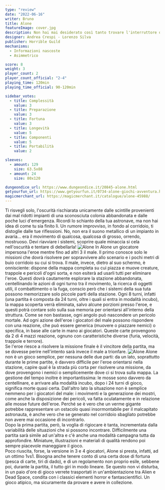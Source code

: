 ```yaml
---
type: "review"
date: "2022-06-16"
writer: Bruno
title: Alone
featureImage: cover.jpg
description: Non hai mai desiderato così tanto trovare l'interruttore della luce!
designer: Andrea Crespi - Lorenzo Silva
publisher: Horrible Guild
mechanisms:
  - Informazioni nascoste
  - Asimmetrico

score: 8
weight: 3
player_count: 2
player_count_official: "2-4"
playing_time: 120min
playing_time_official: 90-120min

sidebar_votes:
  - title: Complessità
    value: 3
  - title: Preparazione
    value: 3
  - title: Fortuna
    value: 3
  - title: Longevità
    value: 5
  - title: Componenti
    value: 5
  - title: Portabilità
    value: 2

sleeves:
  - amount: 129
    size: 63.5x88
  - amount: 24
    size: 80x120

dungeondice_url: https://www.dungeondice.it/20845-alone.html
getyourfun_url: https://www.getyourfun.it/0734-alone-giochi-avventura.html
magicmerchant_url: https://magicmerchant.it/catalogue/alone-45988/
---
```


<Setting>
  Ti risvegli solo, l'oscurità rischiarata unicamente dalle scintille
  provenienti dai mal ridotti impianti di una sconosciuta colonia abbandonata e
  dalle poche luci d'emergenza. Ricordi lo schianto della tua astronave, ma non
  hai idea di come tu sia finito lì. Un rumore improvviso, in fondo al
  corridoio, ti distoglie dalle tue riflessioni. No, non era il suono metallico
  di un impianto in avaria… era il movimento di qualcosa, qualcosa di grosso,
  orrendo, mostruoso. Devi riavviare i sistemi, scoprire quale minaccia si cela
  nell'oscurità e tentare di debellarla!
</Setting>

<img src="./game1.jpg" alt="Alone" />

<Rules>
  In Alone un giocatore impersona l'eroe mentre fino ad altri 3 il male. Il
  primo conosce solo le missioni che dovrà risolvere per sopravvivere allo
  scenario e i pochi metri di buio corridoio su cui si trova. Il male, invece,
  dietro al suo schermo, è onnisciente: dispone della mappa completa su cui
  piazza e muove creature, trappole e pericoli d'ogni sorta, e non esiterà ad
  usarli tutti per eliminare l'eroe. Questi dovrà cautamente esplorare la
  stazione abbandonata, centellinando le azioni di ogni turno tra il movimento,
  la ricerca di oggetti utili, il combattimento o la fuga, conscio però che i
  sistemi della sua tuta possono memorizzare solo piccole parti della stazione.
  Ogni 8 turni, infatti (una partita è composta da 24 turni, oltre i quali si
  entra in modalità incubo), la mappa scoperta verrà eliminata, salvo alcune
  porzioni presso l'eroe, e questi potrà contare solo sulla sua memoria per
  orientarsi all'interno della struttura. Come se non bastasse, ogni angolo può
  nascondere un pericolo mortale. Ad ogni azione dell'eroe i giocatori del male
  possono rispondere con una reazione, che può essere generica (muovere o
  piazzare nemici) o specifica, in base alle carte in mano ai giocatori. Queste
  carte provengono da 2 di 4 mazzi reazione, ognuno con caratteristiche diverse
  (furia, velocità, trappole e terrore).
  <br />
  Se l'eroe riesce a risolvere la missione finale è il vincitore della partita,
  ma se dovesse perire nell'intento sarà invece il male a trionfare.
</Rules>

<img src="./game2.jpg" alt="Alone" />

<Feedback>
  Alone non è un gioco semplice, per nessuna delle due parti: da un lato,
  soprattutto durante le prime partite, è davvero difficile per l'eroe
  orientarsi nella stazione, capire qual è la strada più corta per risolvere una
  missione, da dove provengono i nemici o semplicemente dove ci si trova sulla
  mappa. La gestione del tempo inoltre è importantissima: le mosse sono davvero
  da centellinare, e arrivare alla modalità incubo, dopo i 24 turni di gioco,
  significa morte quasi certa. Dall'altro lato la situazione non è semplice
  nemmeno per i giocatori del male: i movimenti e la generazione dei mostri,
  come anche la disposizione dei pericoli, va fatta oculatamente e in relazione
  alle mosse future dell'eroe. Perché se è vero che un verme gigante potrebbe
  rappresentare un ostacolo quasi insormontabile per il malcapitato astronauta,
  è anche vero che se generato nel corridoio sbagliato potrebbe non avere mai
  occasione di incontrarlo.
  <br />
  Dopo la prima partita, però, la voglia di rigiocare è tanta, incrementata
  dalla variabilità delle situazioni che si possono incontrare. Difficilmente
  una partita sarà simile ad un'altra e c'è anche una modalità campagna tutta da
  approfondire. Miniature, illustrazioni e materiali di qualità rendono poi
  sempre piacevole maneggiare il gioco.
  <br />
  Poco riuscita, forse, la versione in 3 e 4 giocatori, Alone si presta,
  infatti, ad un ottimo 1vs1. Bisogna anche tenere conto di una certa dose di
  fortuna (pesca di carte, tiri di dado), e di un regolamento non proprio esile,
  sebbene poi, durante la partita, il tutto giri in modo lineare. Se questo non
  vi disturba, in un paio d'ore di gioco verrete trasportati in un'ambientazione
  tra Alien e Dead Space, condita con i classici elementi horror e
  fantascientifici. Un gioco atipico, ma sicuramente da provare e avere in
  collezione.
</Feedback>

<Instagram id="Ce3NLsajrIw" />
